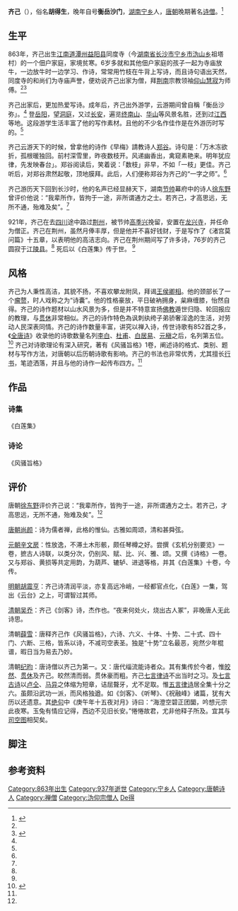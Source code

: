 {{Infobox Buddhist
| 图像            = 
| 图像说明        =  
| 姓名            = 齐己
| 原名            = 胡得生
| 字              =  
| 号              = 衡岳沙弥
| 法号            = 
| 出生            = 863年
| 出生地点        = [[唐朝|唐朝]][[江南道|江南道]][[潭州_(隋朝)|潭州]][[益阳市|益阳县]]（今[[湖南省|湖南省]][[长沙市|长沙市]][[宁乡市|宁乡市]][[沩山乡|沩山乡]]祖塔村）
| 圆寂            = {{death year and age|937|863}}
| 圆寂地点        = 唐朝[[山南东道|山南东道]][[荊州区|荊州]][[江陵县|江陵县]]（今[[荆州市|荆州市]]）
| 著名成就        = 
| 宗派            = [[禅宗|禅宗]][[沩仰宗|沩仰宗]]
| 呼号            = 
| 头衔            = 
| 修行法门        = 
| 教育程度        = 
| 驻锡于          = 荆州[[龙兴寺|龙兴寺]]
| 师承            = [[仰山慧寂|仰山慧寂]]
| 徒弟与学生      = 
| 传人            = 
| 著作            =  《白莲集》<br>《风骚旨格》
| 译作            = 
| 获奖            =  <!--  {{Awards|award= |year= |title= }} -->
| 何者的化身与转世= 
| 转世为          = 
| 签名            = 
| 备注            = 
}}
'''齐己'''（{{bd|863年||937年||catIdx=Hu胡}}），俗名'''胡得生'''，晚年自号'''衡岳沙门'''，[[湖南省|湖南]][[宁乡市|宁乡]]人，[[唐朝|唐朝]]晚期著名[[诗僧|诗僧]]。<ref name=" 齐己籍贯考">{{cite web|url=http://www.taojiang.gov.cn/24969/24980/content_925690.html|title=《齐己籍贯考》|accessdate=2011-11-16|work=龙玉牛|publisher=中国桃江公众信息网}}</ref>

== 生平 ==
863年，齐己出生[[江南道|江南道]][[潭州_(隋朝)|潭州]][[益阳市|益阳县]]同度寺（今[[湖南省|湖南省]][[长沙市|长沙市]][[宁乡市|宁乡市]][[沩山乡|沩山乡]]祖塔村）的一个佃户家庭，家境贫寒。6岁多就和其他佃户家庭的孩子一起为寺庙放牛，一边放牛时一边学习、作诗，常常用竹枝在牛背上写诗，而且诗句语出天然，同度寺的和尚们为寺庙声誉，便劝说齐己出家为僧，拜[[荆南|荆南]]宗教领袖[[仰山慧寂|仰山慧寂]]为师傅。<ref name=" 齐己籍贯考"/><ref name=" 牧童出身的诗僧齐己 ">{{cite web |url=http://www.ndcnc.gov.cn/datalib/2003/Character/DL/DL-20031211134850/|title=《牧童出身的诗僧齐己 》|accessdate=|work=|publisher=国家数字文化网|language=zh-hans}}</ref>

齐己出家后，更加热爱写诗。成年后，齐己出外游学，云游期间曾自稱「衡岳沙弥」。<ref name=" 齐己籍贯考"/> 登[[岳阳楼|岳阳]]，望[[洞庭湖|洞庭]]，又过[[长安|长安]]，遍览[[终南山|终南山]]、[[华山|华山]]等风景名胜，还到过[[江西省|江西]]等地。这段游学生活丰富了他的写作素材。且他的不少名作佳作是在外游历时写的。<ref name=" 牧童出身的诗僧齐己 "/>

齐己云游天下的时候，曾拿他的诗作《早梅》請教诗人[[郑谷|郑谷]]。诗句是：「万木冻欲折，孤根暖独回。前村深雪里，昨夜数枝开。风递幽香出，禽窥素艳来。明年犹应律，先发映春台」。郑谷阅读后，笑着说：「数枝」非早，不如「一枝」更佳。齐己听后，对郑谷肃然起敬，顶地膜拜。此后，人们便称郑谷为齐己的“一字之师”。<ref name=" 牧童出身的诗僧齐己 "/>

齐己游历天下回到长沙时，他的名声已经显赫天下，湖南[[节帅|节帅]]幕府中的诗人[[徐东野|徐东野]]曾评价他说：“我辈所作，皆拘于一途，非所谓通方之士。若齐己，才高思远，无所不通，殆难及矣”。<ref name=" 牧童出身的诗僧齐己 "/>

921年，齐己在去[[四川省|四川]]途中路过[[荆州市|荆州]]，被节帅[[高季兴|高季兴]]挽留，安置在[[龙兴寺|龙兴寺]]，并任命为僧正。齐己在荆州，虽然月俸丰厚，但是他并不喜好钱财，于是写作了《渚宫莫问篇》十五章，以表明他的高洁志向。齐己在荆州期间写了许多诗，76岁的齐己圆寂于[[江陵县|江陵县]]。<ref name=" 齐己籍贯考"/> 死后以《白莲集》传于世。 <ref name=" 牧童出身的诗僧齐己 "/>

== 风格 ==
齐己为人秉性高洁，其貌不扬，不喜欢攀龙附凤，拜谒[[王侯|王侯]][[卿相|卿相]]。他的颈部长了一个[[瘤赘|瘤赘]]，时人戏称之为“诗囊”。他的性格豪放，平日破衲拥身，枲麻缠膝，怡然自得。齐己的诗作题材以山水风景为多，但是并不特意宣扬[[佛教|佛教]]遁世归隐、轮回报应的教理，与[[贯休|贯休]]非常相似。齐己的诗作特色為讽刺纨绔子弟骄奢淫逸的生活，对劳动人民深表同情。齐己的诗作数量丰富，讲究以禅入诗，传世诗歌有852首之多，《[[全唐诗|全唐诗]]》收录他的诗歌数量名列[[李白|李白]]、[[杜甫|杜甫]]、[[白居易|白居易]]、[[元稹|元稹]]之后，名列第五位。<ref>{{cite web|url=http://hunan.voc.com.cn/gb/content/2003-04/18/content_1939353.htm|title=《中华诗词宁乡花满枝》|accessdate=2003-04-18|work=|publisher=湖南日报|language=zh-hans}}{{dead link|date=2018年5月 |bot=InternetArchiveBot |fix-attempted=yes }}</ref> 齐己对诗歌理论有深入研究，著有《风骚旨格》1卷，阐述诗的格式、类别、题材与写作方法，对唐朝以后历朝诗歌有影响。齐己的书法也非常优秀，尤其擅长[[行书|行书]]，笔迹洒落，并且与他的诗作一起传布四方。<ref name=" 牧童出身的诗僧齐己 "/>

== 作品 ==
=== 诗集 ===
《白莲集》
=== 诗论 ===
《风骚旨格》

== 评价 ==
唐朝[[徐东野|徐东野]]评价齐己说：“我辈所作，皆拘于一途，非所谓通方之士。若齐己，才高思远，无所不通，殆难及矣”。<ref name=" 牧童出身的诗僧齐己 "/>

[[唐朝|唐朝]][[尚颜|尚颜]]：诗为儒者禅，此格的惟仙。古雅如周颂，清和甚舜弦。{{noteTag|name=qiji1|1=唐朝尚颜《读齐己上人集》}}

[[元朝|元朝]][[辛文房|辛文房]]：性放逸，不滞土木形骸，颇任琴樽之好。尝撰《玄机分别要览》一卷，摭古人诗联，以类分次，仍别风、赋、比、兴、雅、颂。又撰《诗格》一卷。又与郑谷、黄损等共定用韵，为葫芦、辘轳、进退等格，并其《白莲集》十卷，今传。{{noteTag|name=qiji2 |1=元朝辛文房《[[唐才子传|唐才子传]]》卷九 }}

[[明朝|明朝]][[胡震亨|胡震亨]]：齐己诗清润平淡，亦复高远冷峭，一经都官点化，《白莲》一集，驾出《云台》之上，可谓智过其师。{{noteTag|name= qiji3|1=明朝胡震亨《[[唐音癸签|唐音癸签]]》卷八}}

[[清朝|清朝]][[吴乔|吴乔]]：齐己《剑客》诗，杰作也。“夜来何处火，烧出古人冢”，非晚唐人无此诗思。{{noteTag|name=qiji4 |1=清朝吴乔《[[围炉诗话|围炉诗话]]》卷二 }}

清朝[[薛雪|薛雪]]：唐释齐己作《风骚旨格》，六诗、六义、十体、十势、二十式、四十门、六断、三格，皆系以诗，不减司空表圣。独是“十势”立名最恶，宛然少年棍谱，暇日当为易去乃妙。{{noteTag|name= qiji5|1=清朝 薛雪《[[一瓢诗话|一瓢诗话]]》}}

清朝[[纪昀|纪昀]]：唐诗僧以齐己为第一。又：唐代缁流能诗者众。其有集传於今者，惟[[皎然|皎然]]、[[贯休|贯休]]及齐己。皎然清而弱。贯休豪而粗。齐己[[七言律诗|七言律诗]]不出当时之习。及[[七言古诗|七言古诗]]以[[卢仝|卢仝]]、[[马异|马异]]之体缩为短章，诘屈聱牙，尤不足取。惟[[五言律诗|五言律诗]]居全集十分之六。虽颇沿武功一派，而风格独遒。如《剑客》、《听琴》、《祝融峰》诸篇，犹有大历以还遗意。其[[绝句|绝句]]中《庚午年十五夜对月》诗曰：“海澄空碧正团圞，吟想元宗此夜寒。玉兔有情应记得，西边不见旧长安。”惓惓故君，尤非他释子所及。宜其与[[司空图|司空图]]相契矣。{{noteTag|name=qiji6 |1=清朝纪昀《[[四库总目提要|四库总目提要]]》卷一五一}}

==脚注==
<div class="references-small">
{{NoteFoot}}
</div>

==参考资料==
<div class="references-small">
<references></references>
</div>
{{唐朝詩人詩號}}
[[Category:863年出生|Category:863年出生]]
[[Category:937年逝世|Category:937年逝世]]
[[Category:宁乡人|Category:宁乡人]]
[[Category:唐朝诗人|Category:唐朝诗人]]
[[Category:禅僧|Category:禅僧]]
[[Category:沩仰宗僧人|Category:沩仰宗僧人]]
[[Category:胡姓|De得]]